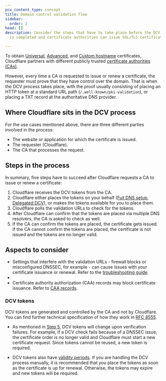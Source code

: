 ```yaml
---
pcx_content_type: concept
title: Domain control validation flow
sidebar:
  order: 2
head: []
description: Consider the steps that have to take place before the DCV process
  is completed and certificate authorities can issue SSL/TLS certificates.

---
```



To obtain [Universal](/ssl/edge-certificates/universal-ssl/), [Advanced](/ssl/edge-certificates/advanced-certificate-manager/), and [Custom hostname](/cloudflare-for-platforms/cloudflare-for-saas/security/certificate-management/) certificates, Cloudflare partners with different publicly trusted [certificate authorities (CAs)](/ssl/reference/certificate-authorities/).

However, every time a CA is requested to issue or renew a certificate, the requester must prove that they have control over the domain. That is when the DCV process takes place, with the proof usually consisting of placing an HTTP token at a standard URL path (`/.well-known/pki-validation`), or placing a TXT record at the authoritative DNS provider.

## Where Cloudflare sits in the DCV process

For the use cases mentioned above, there are three different parties involved in the process:

* The website or application for which the certificate is issued.
* The requester (Cloudflare).
* The CA that processes the request.

## Steps in the process

In summary, five steps have to succeed after Cloudflare requests a CA to issue or renew a certificate:

1. Cloudflare receives the DCV tokens from the CA.
2. Cloudflare either places the tokens on your behalf ([Full DNS setup](/dns/zone-setups/full-setup/), [Delegated DCV](/ssl/edge-certificates/changing-dcv-method/methods/delegated-dcv/)), or makes the tokens available for you to place them.
3. Cloudflare polls the validation URLs to check for the tokens.
4. After Cloudflare can confirm that the tokens are placed via multiple DNS resolvers, the CA is asked to check as well.
5. If the CA can confirm the tokens are placed, the certificate gets issued. If the CA cannot confirm the tokens are placed, the certificate is not issued and the tokens are no longer valid.

## Aspects to consider

* Settings that interfere with the validation URLs - firewall blocks or misconfigured DNSSEC, for example - can cause issues with your certificate issuance or renewal. Refer to the [troubleshooting guide](/ssl/edge-certificates/changing-dcv-method/troubleshooting/).
* <Render file="dcv-path-security" />
* Certificate authority authorization (CAA) records may block certificate issuance. Refer to [CAA records](/ssl/edge-certificates/caa-records/).

### DCV tokens

DCV tokens are generated and controlled by the CA and not by Cloudflare. You can find further technical specification of how they work in [RFC 8555](https://www.rfc-editor.org/rfc/rfc8555#section-7.1.5).

* As mentioned in [Step 5](#steps-in-the-process), DCV tokens will change upon verification failures. For example, if a DCV check fails because of a DNSSEC issue, the certificate order is no longer valid and Cloudflare must start a new certificate request. Since tokens cannot be reused, a new token is required.

* DCV tokens also have [validity periods](/ssl/edge-certificates/changing-dcv-method/validation-backoff-schedule/). If you are handling the DCV process manually, it is recommended that you place the tokens as soon as the certificate is up for renewal. Otherwise, the tokens may expire and new tokens will be required.
